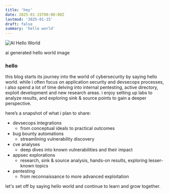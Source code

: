 ```yaml
---
title: 'hey'
date: 2025-01-15T00:00:00Z
lastmod: '2025-01-15'
draft: false
summary: 'hello world'
---
```


<div className="flex flex-col items-center">
<img src="/static/content/hello-world/ai-hello-world.jpg" alt="AI Hello World" style={{marginTop: '2em', marginBottom: '0.5em'}} />
<p className="text-sm text-gray-500" style={{marginTop: 0}}>ai generated hello world image</p>
</div>

### hello

this blog starts its journey into the world of cybersecurity by saying hello world. while i often focus on application security and devsecops processes, i also spend a lot of time delving into internal pentesting, active directory, exploit development and new research areas. i enjoy setting up labs to analyze results, and exploring sink & source points to gain a deeper perspective.

here’s a snapshot of what i plan to share:

- devsecops integrations
    - from conceptual ideals to practical outcomes
- bug bounty automations
    - streamlining vulnerability discovery
- cve analyses
    - deep dives into known vulnerabilities and their impact
- appsec explorations
    - research, sink & source analysis, hands-on results, exploring lesser-known topics
- pentesting
    - from reconnaissance to more advanced exploitation

let's set off by saying hello world and continue to learn and grow together.
